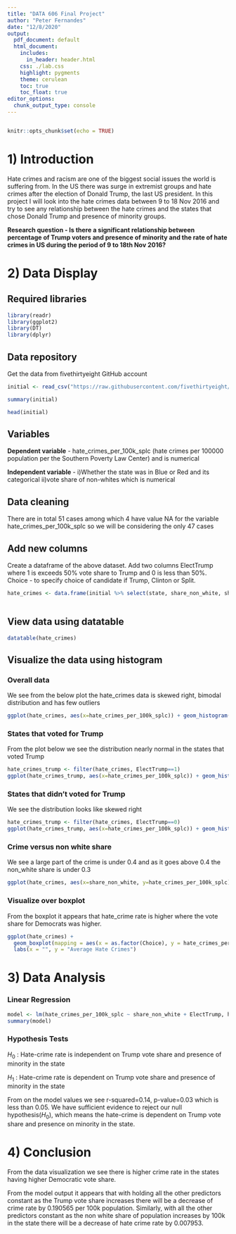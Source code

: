 ---
title: "DATA 606 Final Project"
author: "Peter Fernandes"
date: "12/8/2020"
output:
  pdf_document: default
  html_document:
    includes:
      in_header: header.html
    css: ./lab.css
    highlight: pygments
    theme: cerulean
    toc: true
    toc_float: true
editor_options: 
  chunk_output_type: console
---
```{r}

```

```{r setup, include=FALSE}
knitr::opts_chunk$set(echo = TRUE)
```

# 1) Introduction

Hate crimes and racism are one of the biggest social issues the world is suffering from. In the US there was surge in extremist groups and hate crimes after the election of Donald Trump, the last US president. In this project I will look into the hate crimes data between 9 to 18 Nov 2016 and try to see any relationship between the hate crimes and the states that chose Donald Trump and presence of minority groups.

**Research question  - Is there a significant relationship between percentage of Trump voters and presence of minority and the rate of hate crimes in US during the period of 9 to 18th Nov 2016?**

# 2) Data Display

## Required libraries

```{r}
library(readr)
library(ggplot2)
library(DT)
library(dplyr)
```

## Data repository

Get the data from fivethirtyeight GitHub account

```{r}
initial <- read_csv("https://raw.githubusercontent.com/fivethirtyeight/data/master/hate-crimes/hate_crimes.csv")

summary(initial)

head(initial)


```
## Variables

**Dependent variable** - hate_crimes_per_100k_splc (hate crimes per 100000 population per the Southern Poverty Law Center) and is numerical

**Independent variable** - i)Whether the state was in Blue or Red and its categorical
                          ii)vote share of non-whites which is numerical

## Data cleaning

There are in total 51 cases among which 4 have value NA for the variable hate_crimes_per_100k_splc so we will be considering the only 47 cases


## Add new columns

Create a dataframe of the above dataset. Add two columns ElectTrump where 1 is exceeds 50% vote share to Trump and 0 is less than 50%. Choice - to specify choice of candidate if Trump, Clinton or Split.

```{r}
hate_crimes <- data.frame(initial %>% select(state, share_non_white, share_voters_voted_trump, hate_crimes_per_100k_splc) %>% filter(hate_crimes_per_100k_splc > 0) %>% mutate(ElectTrump = case_when(share_voters_voted_trump > 0.5 ~ 1, share_voters_voted_trump < 0.5 ~ 0), Choice = 
                                                                                                      case_when(share_voters_voted_trump > 0.5 ~ "Trump", share_voters_voted_trump <  0.5 ~ "Clinton",   TRUE ~ "Split")))

```

## View data using datatable

```{r}
datatable(hate_crimes)
```

## Visualize the data using histogram

### Overall data

We see from the below plot the hate_crimes data is skewed right, bimodal distribution and has few outliers
```{r warning=FALSE, error=FALSE}
ggplot(hate_crimes, aes(x=hate_crimes_per_100k_splc)) + geom_histogram(bins = 30)
```

### States that voted for Trump

From the plot below we see the distribution nearly normal in the states that voted Trump    
```{r}
hate_crimes_trump <- filter(hate_crimes, ElectTrump==1)
ggplot(hate_crimes_trump, aes(x=hate_crimes_per_100k_splc)) + geom_histogram(color="black", fill="grey")
```

### States that didn't voted for Trump

We see the distribution looks like skewed right 

```{r warning=FALSE}
hate_crimes_trump <- filter(hate_crimes, ElectTrump==0)
ggplot(hate_crimes_trump, aes(x=hate_crimes_per_100k_splc)) + geom_histogram(color="black", fill="grey")
```

### Crime versus non white share

We see a large part of the crime is under 0.4 and as it goes above 0.4 the non_white share is under 0.3

```{r}
ggplot(hate_crimes, aes(x=share_non_white, y=hate_crimes_per_100k_splc)) + geom_point()
```

### Visualize over boxplot

From the boxplot it appears that hate_crime rate is higher where the vote share for Democrats was higher. 

```{r}

ggplot(hate_crimes) + 
  geom_boxplot(mapping = aes(x = as.factor(Choice), y = hate_crimes_per_100k_splc)) +
  labs(x = "", y = "Average Hate Crimes") 

```

# 3) Data Analysis

### Linear Regression

```{r}
model <- lm(hate_crimes_per_100k_splc ~ share_non_white + ElectTrump, hate_crimes)
summary(model)
```

### Hypothesis Tests

$H$<sub>0</sub> : Hate-crime rate is independent on Trump vote share and presence of minority in the state

$H$<sub>1</sub> : Hate-crime rate is dependent on Trump vote share and presence of minority in the state

From on the model values we see r-squared=0.14, p-value=0.03 which is less than 0.05. We  have sufficient evidence to reject our null hypothesis($H$<sub>0</sub>), which means the hate-crime is dependent on Trump vote share and presence on minority in the state.


# 4) Conclusion

From the data visualization we see there is higher crime rate in the states having higher Democratic vote share.

From the model output it appears that with holding all the other predictors constant as the Trump vote share increases there will be a decrease of crime rate by 0.190565 per 100k population. Similarly, with all the other predictors constant as the non white share of population increases by 100k in the state there will be a decrease of hate crime rate by 0.007953.

